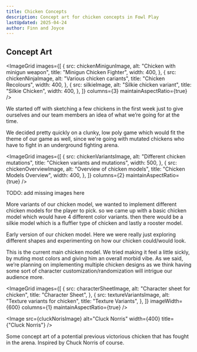 ```yaml
---
title: Chicken Concepts
description: Concept art for chicken concepts in Fowl Play
lastUpdated: 2025-04-24
author: Finn and Joyce
---
```




## Concept Art

<ImageGrid
  images={[
    {
      src: chickenMinigunImage,
      alt: "Chicken with minigun weapon",
      title: "Minigun Chicken Fighter",
      width: 400,
    },
    {
      src: chickenNinjaImage,
      alt: "Various chicken cariants",
      title: "Chicken Recolours",
      width: 400,
    },
    {
      src: silkieImage,
      alt: "Silkie chicken variant",
      title: "Silkie Chicken",
      width: 400,
    },
  ]}
  columns={3}
  maintainAspectRatio={true}
/>

We started off with sketching a few chickens in the first week just to give ourselves and our team members an idea of what we’re going for at the time.

We decided pretty quickly on a clunky, low poly game which would fit the theme of our game as well, since we're going with mutated chickens who have to fight in an underground fighting arena.

<ImageGrid
  images={[
    {
      src: chickenVariantsImage,
      alt: "Different chicken mutations",
      title: "Chicken variants and mutations",
      width: 500,
    },
    {
      src: chickenOverviewImage,
      alt: "Overview of chicken models",
      title: "Chicken Models Overview",
      width: 400,
    },
  ]}
  columns={2}
  maintainAspectRatio={true}
/>

TODO: add missing images here

More variants of our chicken model, we wanted to implement different chicken models for the player to pick. so we came up with a basic chicken model which would have 4 different color variants. then there would be a silkie model which is a fluffier type of chicken and lastly a rooster model.

Early version of our chicken model. Here we were really just exploring different shapes and experimenting on how our chicken could/would look.

This is the current main chicken model. We tried making it feel a little sickly, by muting most colors and giving him an overall morbid vibe. As we said, we’re planning on implementing multiple chicken designs as we think having some sort of character customization/randomization will intrigue our audience more.

<ImageGrid
  images={[
    {
      src: characterSheetImage,
      alt: "Character sheet for chicken",
      title: "Character Sheet",
    },
    {
      src: textureVariantsImage,
      alt: "Texture variants for chicken",
      title: "Texture Variants",
    },
  ]}
  imageWidth={600}
  columns={1}
  maintainAspectRatio={true}
/>

<Image
  src={cluckNorisImage}
  alt="Cluck Norris"
  width={400}
  title={"Cluck Norris"}
/>

Some concept art of a potential previous victorious chicken that has fought in the arena. Inspired by Chuck Norris of course.
